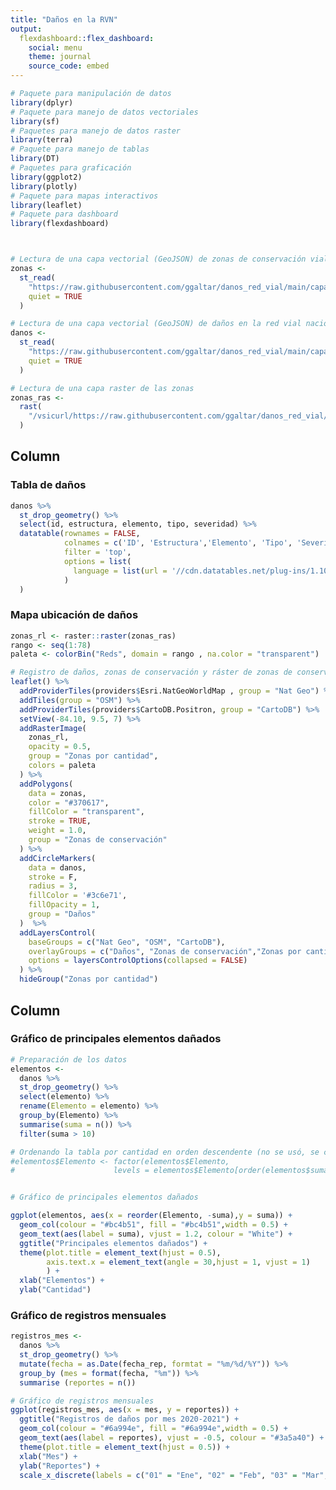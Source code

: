 ```yaml
---
title: "Daños en la RVN"
output: 
  flexdashboard::flex_dashboard:
    social: menu
    theme: journal
    source_code: embed
---
```


```r
# Paquete para manipulación de datos
library(dplyr)
# Paquete para manejo de datos vectoriales
library(sf)
# Paquetes para manejo de datos raster
library(terra)
# Paquete para manejo de tablas
library(DT)
# Paquetes para graficación
library(ggplot2)
library(plotly)
# Paquete para mapas interactivos
library(leaflet)
# Paquete para dashboard
library(flexdashboard)



# Lectura de una capa vectorial (GeoJSON) de zonas de conservación vial
zonas <-
  st_read(
    "https://raw.githubusercontent.com/ggaltar/danos_red_vial/main/capas/zonas_conservacion_wgs84.geojson",
    quiet = TRUE
  )

# Lectura de una capa vectorial (GeoJSON) de daños en la red vial nacional
danos <-
  st_read(
    "https://raw.githubusercontent.com/ggaltar/danos_red_vial/main/capas/danos_wgs84.geojson",
    quiet = TRUE
  )

# Lectura de una capa raster de las zonas
zonas_ras <-
  rast(
    "/vsicurl/https://raw.githubusercontent.com/ggaltar/danos_red_vial/main/capas/zonas_cons.tif"
  )
```

Column {data-width=600}
-----------------------------------------------------------------------

### Tabla de daños

```r
danos %>%
  st_drop_geometry() %>%
  select(id, estructura, elemento, tipo, severidad) %>%
  datatable(rownames = FALSE,
            colnames = c('ID', 'Estructura','Elemento', 'Tipo', 'Severidad'),
            filter = 'top',
            options = list(
              language = list(url = '//cdn.datatables.net/plug-ins/1.10.11/i18n/Spanish.json')
            )
  )
```

### Mapa ubicación de daños
```r
zonas_rl <- raster::raster(zonas_ras)
rango <- seq(1:78)
paleta <- colorBin("Reds", domain = rango , na.color = "transparent")

# Registro de daños, zonas de conservación y ráster de zonas de conservación por cantidad
leaflet() %>%
  addProviderTiles(providers$Esri.NatGeoWorldMap , group = "Nat Geo") %>%
  addTiles(group = "OSM") %>%
  addProviderTiles(providers$CartoDB.Positron, group = "CartoDB") %>%
  setView(-84.10, 9.5, 7) %>%
  addRasterImage(
    zonas_rl, 
    opacity = 0.5,
    group = "Zonas por cantidad",
    colors = paleta
  ) %>%    
  addPolygons(
    data = zonas,
    color = "#370617",
    fillColor = "transparent",
    stroke = TRUE,
    weight = 1.0,
    group = "Zonas de conservación"
  ) %>%
  addCircleMarkers(
    data = danos,
    stroke = F,
    radius = 3,
    fillColor = '#3c6e71',
    fillOpacity = 1,
    group = "Daños"
  )  %>%
  addLayersControl(
    baseGroups = c("Nat Geo", "OSM", "CartoDB"),
    overlayGroups = c("Daños", "Zonas de conservación","Zonas por cantidad"),
    options = layersControlOptions(collapsed = FALSE)
  ) %>%
  hideGroup("Zonas por cantidad")
```


Column {.tabset data-width=400}
-----------------------------------------------------------------------

### Gráfico de principales elementos dañados

```r
# Preparación de los datos
elementos <-
  danos %>%
  st_drop_geometry() %>%
  select(elemento) %>%
  rename(Elemento = elemento) %>%
  group_by(Elemento) %>%
  summarise(suma = n()) %>%
  filter(suma > 10)

# Ordenando la tabla por cantidad en orden descendente (no se usó, se cambió por reorder() )
#elementos$Elemento <- factor(elementos$Elemento,
#                      levels = elementos$Elemento[order(elementos$suma, decreasing = TRUE)])


# Gráfico de principales elementos dañados

ggplot(elementos, aes(x = reorder(Elemento, -suma),y = suma)) +
  geom_col(colour = "#bc4b51", fill = "#bc4b51",width = 0.5) +
  geom_text(aes(label = suma), vjust = 1.2, colour = "White") +
  ggtitle("Principales elementos dañados") +
  theme(plot.title = element_text(hjust = 0.5),
        axis.text.x = element_text(angle = 30,hjust = 1, vjust = 1)
        ) +
  xlab("Elementos") +
  ylab("Cantidad")
```

### Gráfico de registros mensuales
```r
registros_mes <-
  danos %>%
  st_drop_geometry() %>%
  mutate(fecha = as.Date(fecha_rep, formtat = "%m/%d/%Y")) %>%
  group_by (mes = format(fecha, "%m")) %>%
  summarise (reportes = n())

# Gráfico de registros mensuales
ggplot(registros_mes, aes(x = mes, y = reportes)) +
  ggtitle("Registros de daños por mes 2020-2021") +
  geom_col(colour = "#6a994e", fill = "#6a994e",width = 0.5) + 
  geom_text(aes(label = reportes), vjust = -0.5, colour = "#3a5a40") +
  theme(plot.title = element_text(hjust = 0.5)) +
  xlab("Mes") +
  ylab("Reportes") +
  scale_x_discrete(labels = c("01" = "Ene", "02" = "Feb", "03" = "Mar", "04" = "Abr", "05" = "May", "06" = "Jun", "07" = "Jul", "08" = "Ago", "09" = "Set", "10" = "Oct", "11" = "Nov", "12" = "Dic"))
```

